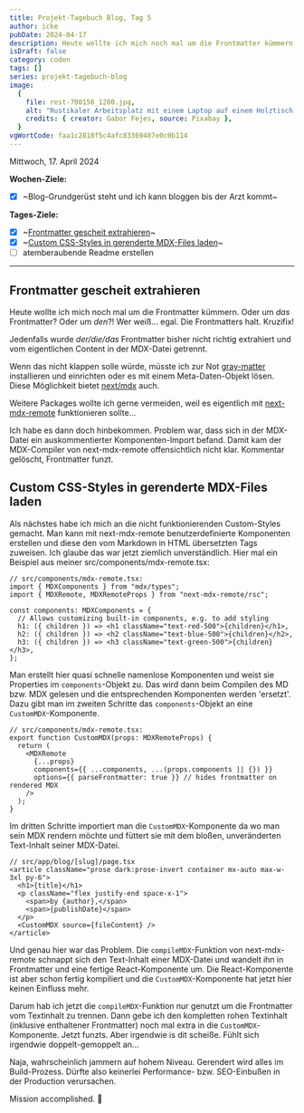 ---
title: Projekt-Tagebuch Blog, Tag 5
author: icke
pubDate: 2024-04-17
description: Heute wollte ich mich noch mal um die Frontmatter kümmern. Oder um das Frontmatter? Oder um den?! Wer weiß... egal. Die Frontmatters halt. Kruzifix! Jedenfalls wird der/die/das bisher nicht richtig...
isDraft: false
category: coden
tags: []
series: projekt-tagebuch-blog
image:
  {
    file: rest-700156_1280.jpg,
    alt: "Rustikaler Arbeitsplatz mit einem Laptop auf einem Holztisch, daneben eine Hängematte.",
    credits: { creator: Gabor Fejes, source: Pixabay },
  }
vgWortCode: faa1c2818f5c4afc83369487e0c0b114
---

Mittwoch, 17. April 2024

**Wochen-Ziele:**

- [x] ~Blog-Grundgerüst steht und ich kann bloggen bis der Arzt kommt~

**Tages-Ziele:**

- [x] ~[Frontmatter gescheit extrahieren](#frontmatter-gescheit-extrahieren)~
- [x] ~[Custom CSS-Styles in gerenderte MDX-Files laden](#custom-css-styles-in-gerenderte-mdx-files-laden)~
- [ ] atemberaubende Readme erstellen

---

## Frontmatter gescheit extrahieren

Heute wollte ich mich noch mal um die Frontmatter kümmern. Oder um _das_ Frontmatter? Oder um _den_?! Wer weiß... egal. Die Frontmatters halt. Kruzifix!

Jedenfalls wurde _der/die/das_ Frontmatter bisher nicht richtig extrahiert und vom eigentlichen Content in der MDX-Datei getrennt.

Wenn das nicht klappen solle würde, müsste ich zur Not [gray-matter](https://www.npmjs.com/package/gray-matter) installieren und einrichten oder es mit einem Meta-Daten-Objekt lösen. Diese Möglichkeit bietet [next/mdx](https://www.npmjs.com/package/@next/mdx) auch.

Weitere Packages wollte ich gerne vermeiden, weil es eigentlich mit [next-mdx-remote](https://www.npmjs.com/package/next-mdx-remote) funktionieren sollte...

Ich habe es dann doch hinbekommen. Problem war, dass sich in der MDX-Datei ein auskommentierter Komponenten-Import befand. Damit kam der MDX-Compiler von next-mdx-remote offensichtlich nicht klar. Kommentar gelöscht, Frontmatter funzt.

## Custom CSS-Styles in gerenderte MDX-Files laden

Als nächstes habe ich mich an die nicht funktionierenden Custom-Styles gemacht. Man kann mit next-mdx-remote benutzerdefinierte Komponenten erstellen und diese den vom Markdown in HTML übersetzten Tags zuweisen. Ich glaube das war jetzt ziemlich unverständlich. Hier mal ein Beispiel aus meiner src/components/mdx-remote.tsx:

```tsx
// src/components/mdx-remote.tsx:
import { MDXComponents } from "mdx/types";
import { MDXRemote, MDXRemoteProps } from "next-mdx-remote/rsc";

const components: MDXComponents = {
  // Allows customizing built-in components, e.g. to add styling
  h1: ({ children }) => <h1 className="text-red-500">{children}</h1>,
  h2: ({ children }) => <h2 className="text-blue-500">{children}</h2>,
  h3: ({ children }) => <h3 className="text-green-500">{children}</h3>,
};
```

Man erstellt hier quasi schnelle namenlose Komponenten und weist sie Properties im `components`-Objekt zu. Das wird dann beim Compilen des MD bzw. MDX gelesen und die entsprechenden Komponenten werden 'ersetzt'. Dazu gibt man im zweiten Schritte das `components`-Objekt an eine `CustomMDX`-Komponente.

```tsx
// src/components/mdx-remote.tsx:
export function CustomMDX(props: MDXRemoteProps) {
  return (
    <MDXRemote
      {...props}
      components={{ ...components, ...(props.components || {}) }}
      options={{ parseFrontmatter: true }} // hides frontmatter on rendered MDX
    />
  );
}
```

Im dritten Schritte importiert man die `CustomMDX`-Komponente da wo man sein MDX rendern möchte und füttert sie mit dem bloßen, unveränderten Text-Inhalt seiner MDX-Datei.

```tsx
// src/app/blog/[slug]/page.tsx
<article className="prose dark:prose-invert container mx-auto max-w-3xl py-6">
  <h1>{title}</h1>
  <p className="flex justify-end space-x-1">
    <span>by {author},</span>
    <span>{publishDate}</span>
  </p>
  <CustomMDX source={fileContent} />
</article>
```

Und genau hier war das Problem. Die `compileMDX`-Funktion von next-mdx-remote schnappt sich den Text-Inhalt einer MDX-Datei und wandelt ihn in Frontmatter und eine fertige React-Komponente um. Die React-Komponente ist aber schon fertig kompiliert und die `CustomMDX`-Komponente hat jetzt hier keinen Einfluss mehr.

Darum hab ich jetzt die `compileMDX`-Funktion nur genutzt um die Frontmatter vom Textinhalt zu trennen. Dann gebe ich den kompletten rohen Textinhalt (inklusive enthaltener Frontmatter) noch mal extra in die `CustomMDX`-Komponente. Jetzt funzts. Aber irgendwie is dit scheiße. Fühlt sich irgendwie doppelt-gemoppelt an...

Naja, wahrscheinlich jammern auf hohem Niveau. Gerendert wird alles im Build-Prozess. Dürfte also keinerlei Performance- bzw. SEO-Einbußen in der Production verursachen.

Mission accomplished. 🚀
